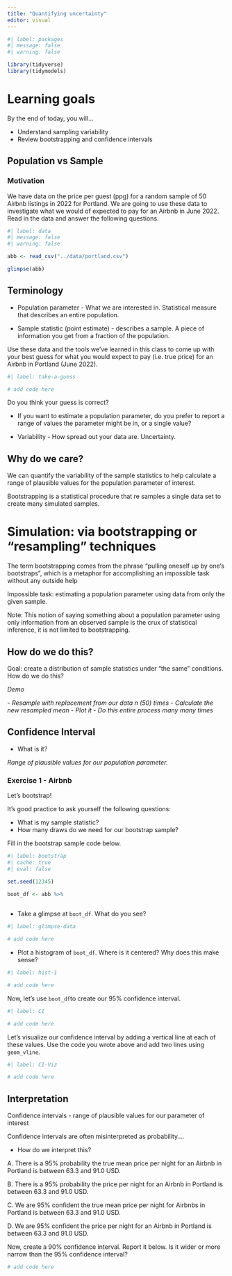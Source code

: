 ```yaml
---
title: "Quantifying uncertainty"
editor: visual
---
```


```r
#| label: packages
#| message: false
#| warning: false

library(tidyverse)
library(tidymodels)
```

# Learning goals

By the end of today, you will...

-   Understand sampling variability
-   Review bootstrapping and confidence intervals

## Population vs Sample

### Motivation

We have data on the price per guest (ppg) for a random sample of 50 Airbnb listings in 2022 for Portland. We are going to use these data to investigate what we would of expected to pay for an Airbnb in June 2022. Read in the data and answer the following questions.

```r
#| label: data
#| message: false
#| warning: false

abb <- read_csv("../data/portland.csv")

glimpse(abb)
```

## Terminology

-   Population parameter - What we are interested in. Statistical measure that describes an entire population.

-   Sample statistic (point estimate) - describes a sample. A piece of information you get from a fraction of the population.

Use these data and the tools we've learned in this class to come up with your best guess for what you would expect to pay (i.e. true price) for an Airbnb in Portland (June 2022).

```r
#| label: take-a-guess

# add code here
```

Do you think your guess is correct?

-   If you want to estimate a population parameter, do you prefer to report a range of values the parameter might be in, or a single value?

-   Variability - How spread out your data are. Uncertainty.

## Why do we care?

We can quantify the variability of the sample statistics to help calculate a range of plausible values for the population parameter of interest.

Bootstrapping is a statistical procedure that re samples a single data set to create many simulated samples.

# Simulation: via bootstrapping or "resampling" techniques

The term bootstrapping comes from the phrase "pulling oneself up by one's bootstraps", which is a metaphor for accomplishing an impossible task without any outside help

Impossible task: estimating a population parameter using data from only the given sample.

Note: This notion of saying something about a population parameter using only information from an observed sample is the crux of statistical inference, it is not limited to bootstrapping.

## How do we do this?

Goal: create a distribution of sample statistics under "the same" conditions. How do we do this?

*Demo*

*- Resample with replacement from our data n (50) times* *- Calculate the new resampled mean* *- Plot it* *- Do this entire process many many times*

## Confidence Interval

-   What is it?

*Range of plausible values for our population parameter.*

### Exercise 1 - Airbnb

Let's bootstrap!

It's good practice to ask yourself the following questions:

-   What is my sample statistic?
-   How many draws do we need for our bootstrap sample?

Fill in the bootstrap sample code below.

```r
#| label: bootstrap
#| cache: true
#| eval: false

set.seed(12345)

boot_df <- abb %>%
  
```

-   Take a glimpse at `boot_df`. What do you see?

```r
#| label: glimpse-data

# add code here
```

-   Plot a histogram of `boot_df`. Where is it centered? Why does this make sense?

```r
#| label: hist-1

# add code here
```

Now, let's use `boot_df`to create our 95% confidence interval.

```r
#| label: CI

# add code here
```

Let's visualize our confidence interval by adding a vertical line at each of these values. Use the code you wrote above and add two lines using `geom_vline`.

```r
#| label: CI-Viz

# add code here
```

## Interpretation

Confidence intervals - range of plausible values for our parameter of interest

Confidence intervals are often misinterpreted as probability....

-   How do we interpret this?

A. There is a 95% probability the true mean price per night for an Airbnb in Portland is between 63.3 and 91.0 USD.

B. There is a 95% probability the price per night for an Airbnb in Portland is between 63.3 and 91.0 USD.

C. We are 95% confident the true mean price per night for Airbnbs in Portland is between 63.3 and 91.0 USD.

D. We are 95% confident the price per night for an Airbnb in Portland is between 63.3 and 91.0 USD.

Now, create a 90% confidence interval. Report it below. Is it wider or more narrow than the 95% confidence interval?

```r

# add code here
```
